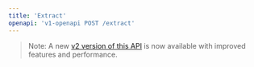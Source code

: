 ```yaml
---
title: 'Extract'
openapi: 'v1-openapi POST /extract'
---
```


> Note: A new [v2 version of this API](/api-reference/v2-endpoint/extract) is now available with improved features and performance.
